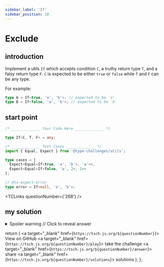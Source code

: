 ```yaml
---
sidebar_label: 'If'
sidebar_position: 10
---
```


# Exclude

## introduction

Implement a utils `If` which accepts condition `C`, a truthy return type `T`, and a falsy return type `F`. `C` is expected to be either `true` or `false` while `T` and `F` can be any type.

For example:

```ts
type A = If<true, 'a', 'b'>; // expected to be 'a'
type B = If<false, 'a', 'b'>; // expected to be 'b'
```

## start point

```ts
/* _____________ Your Code Here _____________ */

type If<C, T, F> = any;

/* _____________ Test Cases _____________ */
import { Equal, Expect } from '@type-challenges/utils';

type cases = [
  Expect<Equal<If<true, 'a', 'b'>, 'a'>>,
  Expect<Equal<If<false, 'a', 2>, 2>>
];

// @ts-expect-error
type error = If<null, 'a', 'b'>;
```

<TCLinks questionNumber={'268'} />

## my solution

<details>

<summary>Spoiler warning // Click to reveal answer</summary>

```ts twoslash
type If<C, T, F> = C extends true ? T : F;
```

</details>

  return (
    <span className="badge-links">
      <a target="\_blank" href={`https://tsch.js.org/${questionNumber}`}>
        View on GitHub
      </a>
      <a target="\_blank" href={`https://tsch.js.org/${questionNumber}/play`}>
        take the challenge
      </a>
      <a target="\_blank" href={`https://tsch.js.org/${questionNumber}/answer`}>
        share
      </a>
      <a target="\_blank" href={`https://tsch.js.org/${questionNumber}/solutions`}>
        solutions
      </a>
    </span>
  );
};

